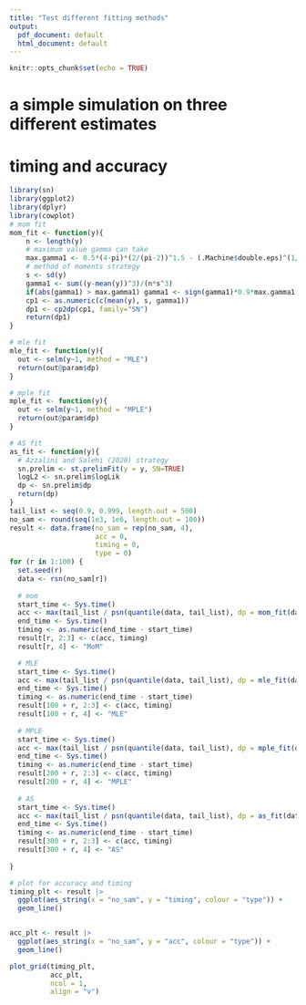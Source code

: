 ```yaml
---
title: "Test different fitting methods"
output:
  pdf_document: default
  html_document: default
---
```


```r
knitr::opts_chunk$set(echo = TRUE)
```

# a simple simulation on three different estimates
# timing and accuracy

```r
library(sn)
library(ggplot2)
library(dplyr)
library(cowplot)
# mom fit
mom_fit <- function(y){
    n <- length(y)    
    # maximum value gamma can take
    max.gamma1 <- 0.5*(4-pi)*(2/(pi-2))^1.5 - (.Machine$double.eps)^(1/4)    
    # method of moments strategy
    s <- sd(y)
    gamma1 <- sum((y-mean(y))^3)/(n*s^3)
    if(abs(gamma1) > max.gamma1) gamma1 <- sign(gamma1)*0.9*max.gamma1
    cp1 <- as.numeric(c(mean(y), s, gamma1))
    dp1 <- cp2dp(cp1, family="SN")
    return(dp1)
}

# mle fit
mle_fit <- function(y){
  out <- selm(y~1, method = "MLE")
  return(out@param$dp)
}

# mple fit
mple_fit <- function(y){
  out <- selm(y~1, method = "MPLE")
  return(out@param$dp)
}

# AS fit
as_fit <- function(y){
  # Azzalini and Salehi (2020) strategy
  sn.prelim <- st.prelimFit(y = y, SN=TRUE)
  logL2 <- sn.prelim$logLik
  dp <- sn.prelim$dp
  return(dp)
}
tail_list <- seq(0.9, 0.999, length.out = 500)
no_sam <- round(seq(1e3, 1e6, length.out = 100))
result <- data.frame(no_sam = rep(no_sam, 4),
                     acc = 0,
                     timing = 0, 
                     type = 0)
for (r in 1:100) {
  set.seed(r)
  data <- rsn(no_sam[r])
  
  # mom
  start_time <- Sys.time()
  acc <- max(tail_list / psn(quantile(data, tail_list), dp = mom_fit(data)))
  end_time <- Sys.time()
  timing <- as.numeric(end_time - start_time)
  result[r, 2:3] <- c(acc, timing)  
  result[r, 4] <- "MoM"

  # MLE
  start_time <- Sys.time()
  acc <- max(tail_list / psn(quantile(data, tail_list), dp = mle_fit(data)))
  end_time <- Sys.time()
  timing <- as.numeric(end_time - start_time)
  result[100 + r, 2:3] <- c(acc, timing) 
  result[100 + r, 4] <- "MLE"
  
  # MPLE
  start_time <- Sys.time()
  acc <- max(tail_list / psn(quantile(data, tail_list), dp = mple_fit(data)))
  end_time <- Sys.time()
  timing <- as.numeric(end_time - start_time)
  result[200 + r, 2:3] <- c(acc, timing) 
  result[200 + r, 4] <- "MPLE"
  
  # AS
  start_time <- Sys.time()
  acc <- max(tail_list / psn(quantile(data, tail_list), dp = as_fit(data)))
  end_time <- Sys.time()
  timing <- as.numeric(end_time - start_time)
  result[300 + r, 2:3] <- c(acc, timing) 
  result[300 + r, 4] <- "AS"
  
}

# plot for accuracy and timing
timing_plt <- result |>
  ggplot(aes_string(x = "no_sam", y = "timing", colour = "type")) +
  geom_line()


acc_plt <- result |>
  ggplot(aes_string(x = "no_sam", y = "acc", colour = "type")) +
  geom_line()

plot_grid(timing_plt,
          acc_plt,
          ncol = 1,
          align = "v")



```
